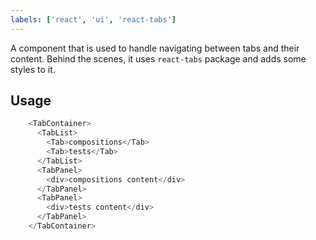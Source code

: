 ```yaml
---
labels: ['react', 'ui', 'react-tabs']
---
```



A component that is used to handle navigating between tabs and their content. Behind the scenes, it uses `react-tabs` package and adds some styles to it.

## Usage

``` ts live
    <TabContainer>
      <TabList>
        <Tab>compositions</Tab>
        <Tab>tests</Tab>
      </TabList>
      <TabPanel>
        <div>compositions content</div>
      </TabPanel>
      <TabPanel>
        <div>tests content</div>
      </TabPanel>
    </TabContainer>
```